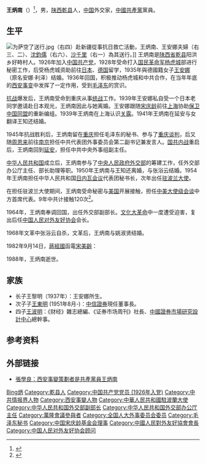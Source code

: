 {{Otheruses|other=名为王炳南的其他人物|王炳南}}

'''王炳南'''（{{bd|1908年|1月1日|1988年|12月22日|catIdx=Wang王}}）<ref>{{Cite web |url=https://www.mfa.gov.cn/chn//pds/ziliao/wjrw/lrfbzjbzzl/t9091.htm |title=王炳南 |access-date=2018-12-13 |archive-date=2019-06-05 |archive-url=https://web.archive.org/web/20190605193055/https://www.mfa.gov.cn/chn//pds/ziliao/wjrw/lrfbzjbzzl/t9091.htm |dead-url=no }}</ref>，男，[[陕西|陕西]][[乾县|乾县]]人，[[中国|中国]]外交家，[[中國共產黨|中國共產黨]]黨員。

== 生平 ==
[[File:为萨空了送行.jpg|thumb]]（右四）赴新疆從事抗日救亡活動，王炳南、王安娜夫婦（右三、二）、[[沈鈞儒|沈鈞儒]]（右六）、[[沙千里|沙千里]]（右一）為其送行。]]
王炳南是[[陕西省|陕西省]][[乾县|乾县]]阳洪乡好畤村人。1926年加入[[中国共产党|中国共产党]]，1928年受命打入[[国民革命军|国民革命军]][[杨虎城|杨虎城]]部进行秘密工作，后受杨虎城资助前往[[日本|日本]]、[[德国|德国]]留学，1935年與德國籍女子[[王安娜|王安娜]]（原名安娜·利泽）结婚。1936年回国，积极推动杨虎城和中共合作，在当年年底的[[西安事变|西安事变]]中发挥了一定作用，受到[[毛泽东|毛泽东]]的赏识。

[[抗日战争_(中国)|抗战]]爆发后，王炳南受命到重庆从事[[统战|统战]]工作。1939年王安娜私自受一个日本老同学邀请赴日本观光，王炳南因此与她离婚。王安娜跟随[[宋庆龄|宋庆龄]]前往[[上海|上海]]协助[[保卫中国同盟|保卫中国同盟]]的重新编组。1939年王炳南在上海认识[[关露|关露]]。1941年王炳南在延安与女翻译王知还结婚。

1945年抗战胜利后，王炳南留在[[重庆|重庆]]担任毛泽东的秘书、参与了[[重庆谈判|重庆谈判]]，后又随[[周恩来|周恩来]]前往[[南京|南京]]担任中共代表团外事委员会第二副书记兼发言人。[[国共内战|国共内战]]重启后，王炳南回到[[延安|延安]]，担任中共中央外事组副主任。

[[中华人民共和国|中华人民共和国]]成立后，王炳南参与了[[中央人民政府外交部|中央人民政府外交部]]的筹建工作，任外交部办公厅主任、部长助理等职。1950年王炳南与王知还离婚，与张浴云结婚。1954年王炳南担任中华人民共和国[[日内瓦会议_(1954年)|日内瓦会议]]代表团秘书长，次年出任[[中国驻波兰大使列表|驻波兰大使]]。

在担任驻波兰大使期间，王炳南受命秘密与[[美国|美国]]开展接触，担任[[中美大使级会谈|中美大使级会谈]]中方首席代表。9年中共计接触120次<ref>{{cite journal|author=骆亦粟|title=中美关系解冻的开端|date=2008-4|accessdate=2021-12-04|url=|publisher=百年潮杂志|language=zh}}</ref>。

1964年，王炳南奉调回国，出任外交部副部长。[[文化大革命|文化大革命]]中一度遭受迫害，复出后任[[中国人民对外友好协会|中国人民对外友好协会]]会长。


1968年文革中张浴云自杀，文革后，王炳南与姚淑贤结婚。

1982年9月14日，[[蔣經國|蔣經國]]函電[[宋美齡|宋美齡]]：
{{quote|
「……據報，『匪』將以慶賀[[華盛頓|華盛頓]][[喬治城大學|喬治城大學]][[孫中山|孫中山]]先生[[銅像|銅像]]揭幕為由，準備派出一代表團，由王『匪』炳南領隊，內尚包括[[何世禮|何世禮]]之姪[[何桐|何桐]]以及[[葉劍英|葉『匪』劍英]]之弟，於九月廿九日到達華府活動，並打算捐出[[美金|美金]]一百萬元在該大學與其戰略及國際關係研究中心合建一所謂『文化交流』場所。[[雷·克萊恩|克萊恩]]亦被指定參加接待此事，分化及籠絡作用已極為顯然。以上各情，知在母親垂注洞鑒之中，謹此稟報，並懇大人隨時賜示南針為禱。肅叩福安。兒經國跪稟。九月十四日。」<ref>[[周美華|周美華]]、[[蕭李居|蕭李居]]編，《蔣經國書信集——與宋美齡往來函電》下，[[國史館|國史館]]出版，2009年，第305-306頁。</ref><ref>{{cite news |author1=刘明 |title=美国乔治城大学文化交流中心举行孙中山雕像揭幕仪式 |url=http://agzy.youth.cn/mzh/jng/szs/xgbd/201005/t20100526_1242548.html |accessdate=2018-11-22 |work=人民日报 |issue=1982年09月26日 |publisher=中国青年网 |date=2010-05-26 |archive-date=2020-11-05 |archive-url=https://web.archive.org/web/20201105064555/http://agzy.youth.cn/mzh/jng/szs/xgbd/201005/t20100526_1242548.html |dead-url=yes }}</ref>
}}

1988年，王炳南逝世。

==家族==
*长子王黎明（1937年）：王安娜所生。
*次子子[[王東明|王東明]] (1951年8月-)：[[中信證券|中信證券]]現任董事長。
*四子[[王波明|王波明]]：《财经》雜志總編、《证券市场周刊》社長、[[中國證券市場研究設計中心|中國證券市場研究設計中心]]總幹事。

== 参考资料 ==
{{reflist}}

== 外部链接 ==
* [http://www.chinareviewnews.com/doc/1008/2/7/8/100827871.html?coluid=7&kindid=0&docid=100827871 張學良：西安事變策劃者是共產黨員王炳南] {{Wayback|url=http://www.chinareviewnews.com/doc/1008/2/7/8/100827871.html?coluid=7&kindid=0&docid=100827871 |date=20190612150731 }}

{{start box}}
{{s-dip}}
{{succession box|[[曾湧泉|曾湧泉]]|[[王國權|王國權]]|[[中國駐波蘭大使列表|中華人民共和國駐波蘭大使]]|1955年3月－1964年4月}}
{{end box}}

{{Navboxes 
| title  = 王炳南在[[中国宋庆龄基金会|中国宋庆龄基金会]]的职务
| list1  =
{{宋庆龄基金会第一届理事会}}
}}
{{Navboxes
| title  = 王炳南在[[中国人民对外友好协会|中国人民对外友好协会]]的职务
| list1  =
{{中国人民对外友好协会第三届全国理事会}}
{{中国人民对外友好协会第四届全国理事会}}
}}

{{normdaten}}
{{DEFAULTSORT:Wang王}}
[[Category:王姓|Bing炳]]
[[Category:乾县人|Category:乾县人]]
[[Category:中国共产党党员_(1926年入党)|Category:中国共产党党员 (1926年入党)]]
[[Category:中共情报界人物|Category:中共情报界人物]]
[[Category:西安事變人物|Category:西安事變人物]]
[[Category:中華人民共和國駐波蘭大使|Category:中華人民共和國駐波蘭大使]]
[[Category:中华人民共和国外交部副部长|Category:中华人民共和国外交部副部长]]
[[Category:中华人民共和国外交部办公厅主任|Category:中华人民共和国外交部办公厅主任]]
[[Category:萬隆會議參與者|Category:萬隆會議參與者]]
[[Category:全国人大外事委员会委员|Category:全国人大外事委员会委员]]
[[Category:毛泽东秘书|Category:毛泽东秘书]]
[[Category:中国宋庆龄基金会理事|Category:中国宋庆龄基金会理事]]
[[Category:中國人民對外友好協會會長|Category:中國人民對外友好協會會長]]
[[Category:中国人民对外友好协会顾问|Category:中国人民对外友好协会顾问]]